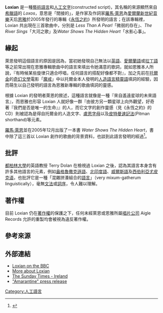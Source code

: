{{Infobox Language
|name=Loxian
|speakers=2人([[恩雅|恩雅]]及[[羅馬·萊恩|羅馬·萊恩]])
|creator=[[羅馬·萊恩|羅馬·萊恩]]（Roma Ryan）
|date=2005
|setting='在另一個星球上的生命'
|fam1=[[人工語言|人工語言]]
|fam2=[[藝術語言|藝術語言]]
|fam3=[[fictional_language|fictional language]]s
|posteriori=植基於[[英語|英語]], [[愛爾蘭語|愛爾蘭語]], [[古英语|古英语]], [[印地语|印地语]], [[威爾斯語|威爾斯語]]與[[西伯利亞|西伯利亞]][[尤皮科語|尤皮科語]]({{lang|en|Yupik}})等之語音的片斷}}

'''Loxian''' 是一種[[藝術語言|藝術語言]]和[[人工文字|人工文字]](constructed script)，其名稱的來源顯然來自[[希臘語|希臘語]]的 ''Loxos''，意思是「間接的」，是作家及作詞家[[羅馬·萊恩|羅馬·萊恩]]為[[愛爾蘭|愛爾蘭]][[新世紀音樂|新世紀音樂]]天后[[恩雅|恩雅]]於2005年發行的專輯《[[永恆之約|永恆之約]]》所發明的語言；在該專輯裡，Loxian 共出現在三首歌曲中，分別是 ''Less Than A Pearl''「微弱的存在」、''The River Sings''「大河之歌」及''Water Shows The Hidden Heart''「水影心事」。

== 緣起 ==
萊恩發明這個語言的原因是因為，當初她發現自己無法以[[英語|英語]]、[[愛爾蘭語|愛爾蘭語]]或[[拉丁語|拉丁語]]等之前常出現在恩雅專輯歌曲中的語言來填出令她滿意的歌詞，就如恩雅本人所說，『有時候某些旋律只適合哼唱，任何語言的搭配好像都不對』，加之先前在[[托爾金|托爾金]]的[[奇幻文學|奇幻文學]]電影「[[魔戒|魔戒]]」中以托爾金本人發明的[[人造語言|人造語言]][[精靈語|精靈語]]填詞的經驗，因而萌生以自己發明的語言為恩雅新專輯的歌曲填詞的靈感。

根據 Loxian 的發明者萊恩的敘述，這種語言就像是一種『來自遙遠星球的未來語言』，而恩雅也形容 Loxian 人就好像一群『由彼方另一顆星球上向外觀望，好奇著『我們是否是唯一的生命』』的人，而它文字的創作靈感（見《永恆之約》的CD）則被認為是得自托爾金的人造文字、[[盧恩字母|盧恩字母]]以及[[皮特曼速記法|皮特曼速記法]](Pitman shorthand)等元素。

[[羅馬·萊恩|羅馬·萊恩]]並在2005年12月出版了一本書 ''Water Shows The Hidden Heart''，書中除了這三首以 Loxian 創作的歌曲的背景資料，也談到此語言發明的經過<ref>{{cite book | author = Roma Ryan | title = Water Shows the Hidden Heart：From Enya Amarantine | publisher = Revaluation Books | url = | isbn = 0-9552011-0-1 |date=2005年1月}}</ref>。

== 批評 ==
[[都柏林大學|都柏林大學]]的英語教授 Terry Dolan 在檢視過 Loxian 之後，認為其語言本身含有許多其他語言的元素，例如[[盎格魯撒克遜語|盎格魯撒克遜語]]、[[北印度語|北印度語]]、[[威爾斯語|威爾斯語]]及[[西伯利亞|西伯利亞]][[尤皮克语|尤皮克语]]，也批評它是一種「混雜拼湊組合的[[語言|語言]]」（very mixum-gatherum linguistically），毫無[[文法|文法]]或[[詞序|詞序]]，令人難以理解。

== 著作權 ==
目前 Loxian 仍在[[著作權|著作權]]的保護之下，任何未經萊恩或恩雅所屬[[唱片公司|唱片公司]] Aigle Records 允許的重製均會被視為違反著作權。

== 參考來源 ==
{{reflist}}

== 外部連結 ==
* [http://news.bbc.co.uk/2/hi/uk_news/northern_ireland/4445716.stm Loxian on the BBC] {{Wayback|url=http://news.bbc.co.uk/2/hi/uk_news/northern_ireland/4445716.stm |date=20140815221302 }}
* [http://enya.szm.com/amarantine/loxian.htm More about Loxian] {{Wayback|url=http://enya.szm.com/amarantine/loxian.htm |date=20051229203217 }}
* [http://www.timesonline.co.uk/article/0,,2091-1892820,00.html The Sunday Times - Ireland] {{Wayback|url=http://www.timesonline.co.uk/article/0,,2091-1892820,00.html |date=20051223103805 }}
* [https://web.archive.org/web/20060217174240/http://xml.sys-con.com/read/150110.htm "Amarantine" press release]

[[Category:人工語言|Category:人工語言]]